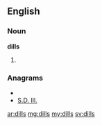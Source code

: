==English==

===Noun===
'''dills'''

# {{plural of|[[dill]]}}

===Anagrams===
* {{alphagram|dills}}
* [[S.D. Ill.#English|S.D. Ill.]]

[[ar:dills]]
[[mg:dills]]
[[my:dills]]
[[sv:dills]]